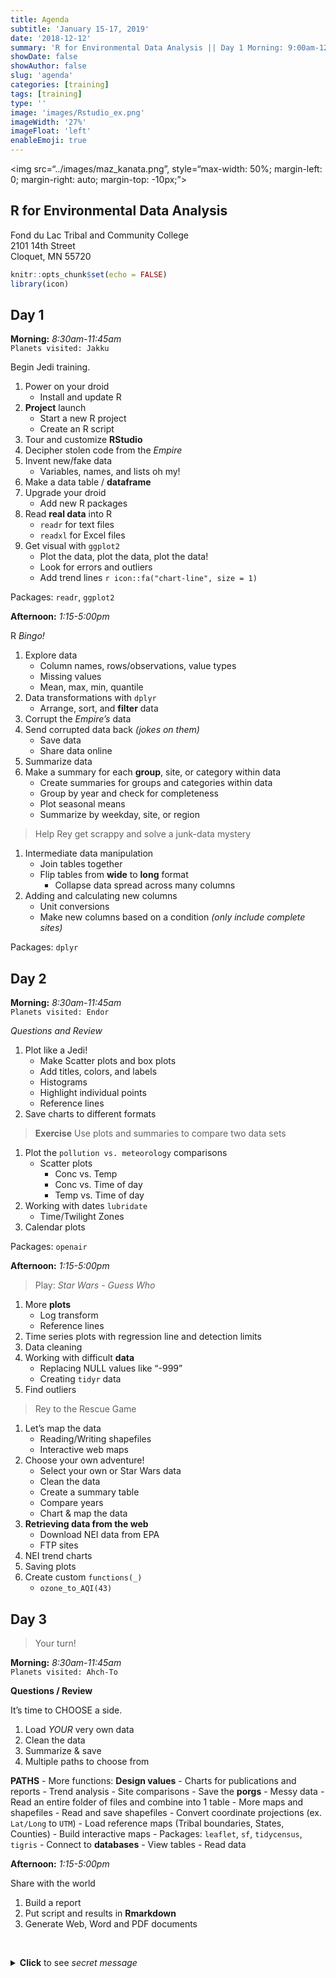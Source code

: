 ```yaml
---
title: Agenda
subtitle: 'January 15-17, 2019'
date: '2018-12-12'
summary: 'R for Environmental Data Analysis || Day 1 Morning: 9:00am-12:00 (3 hrs) || Planets visited: Jakku || Begin Jedi training. || 1. Power on your droid. Install and update R || 2. Project launch. Start a new R project. Create an R script...'
showDate: false
showAuthor: false
slug: 'agenda'
categories: [training]
tags: [training]
type: ''
image: 'images/Rstudio_ex.png' 
imageWidth: '27%'
imageFloat: 'left'
enableEmoji: true
---
```



<img src="../images/maz_kanata.png", style="max-width: 50%; margin-left: 0; margin-right: auto; margin-top: -10px;">

## R for Environmental Data Analysis 

Fond du Lac Tribal and Community College        
2101 14th Street     
Cloquet, MN 55720  

```r
knitr::opts_chunk$set(echo = FALSE)
library(icon)
```

## Day 1

**Morning:** _8:30am-11:45am_  
`Planets visited: Jakku`

Begin Jedi training. 

1. Power on your droid
    - Install and update R
1. __Project__ launch
    - Start a new R project
    - Create an R script
1. Tour and customize __RStudio__
1. Decipher stolen code from the _Empire_
1. Invent new/fake data
    - Variables, names, and lists oh my!
1. Make a data table / __dataframe__  
1. Upgrade your droid    
    - Add new R packages    
1. Read __real data__ into R
    - `readr` for text files
    - `readxl` for Excel files
1. Get visual with `ggplot2`
    - Plot the data, plot the data, plot the data!
    - Look for errors and outliers
    - Add trend lines `r icon::fa("chart-line", size = 1)`

Packages: `readr`, `ggplot2`


**Afternoon:** _1:15-5:00pm_  

R _Bingo!_

1. Explore data
    - Column names, rows/observations, value types
    - Missing values
    - Mean, max, min, quantile 
1. Data transformations with `dplyr`
    - Arrange, sort, and __filter__ data 
1. Corrupt the _Empire's_ data   
1. Send corrupted data back _(jokes on them)_    
    - Save data
    - Share data online
1. Summarize data
1. Make a summary for each __group__, site, or category within data 
    - Create summaries for groups and categories within data
    - Group by year and check for completeness
    - Plot seasonal means
    - Summarize by weekday, site, or region   

> Help Rey get scrappy and solve a junk-data mystery     
    
1. Intermediate data manipulation
    -	Join tables together
    -	Flip tables from __wide__ to __long__ format
        - Collapse data spread across many columns
1. Adding and calculating new columns
    - Unit conversions
    - Make new columns based on a condition _(only include complete sites)_    

Packages: `dplyr`


## Day 2

**Morning:** _8:30am-11:45am_   
`Planets visited: Endor`


_Questions and Review_

1. Plot like a Jedi!
    -	Make Scatter plots and box plots 
    -	Add titles, colors, and labels 
    -	Histograms 
    -	Highlight individual points 
    -	Reference lines 
1.	Save charts to different formats 

>	**Exercise**
> Use plots and summaries to compare two data sets

1. Plot the `pollution vs. meteorology` comparisons
    - Scatter plots
        - Conc vs. Temp
        - Conc vs. Time of day
        - Temp vs. Time of day
1. Working with dates `lubridate` 
    - Time/Twilight Zones
1. Calendar plots

Packages: `openair`

**Afternoon:** _1:15-5:00pm_  

> Play: _Star Wars - Guess Who_   

1. More __plots__
    - Log transform
    - Reference lines
1. Time series plots with regression line and detection limits
1. Data cleaning
1. Working with difficult __data__
    - Replacing NULL values like "-999" 
    - Creating `tidyr` data
1. Find outliers

>	Rey to the Rescue Game
> 

1. Let's map the data
    - Reading/Writing shapefiles
    - Interactive web maps  
1. Choose your own adventure!
    -	Select your own or Star Wars data
    - Clean the data 
    -	Create a summary table
    -	Compare years
    -	Chart & map the data 
1. **Retrieving data from the web**
    - Download NEI data from EPA
    - FTP sites
1. NEI trend charts
1. Saving plots 
1. Create custom `functions(_)`
    - `ozone_to_AQI(43)`


## Day 3

> Your turn!

**Morning:** _8:30am-11:45am_  
`Planets visited: Ahch-To`

__Questions / Review__

It's time to CHOOSE a side.

1. Load *YOUR* very own data
1. Clean the data
1. Summarize & save
1. Multiple paths to choose from

__PATHS__
    - More functions: **Design values**
    - Charts for publications and reports
    - Trend analysis
    - Site comparisons
        - Save the __porgs__
    - Messy data 
        - Read an entire folder of files and combine into 1 table
    - More maps and shapefiles
        - Read and save shapefiles
        - Convert coordinate projections (ex. `Lat/Long` to `UTM`)
        - Load reference maps (Tribal boundaries, States, Counties)
        - Build interactive maps
        - Packages: `leaflet`, `sf`, `tidycensus`, `tigris`
    - Connect to __databases__
        - View tables
        - Read data

**Afternoon:** _1:15-5:00pm_   

Share with the world

1. Build a report
1. Put script and results in __Rmarkdown__
1. Generate Web, Word and PDF documents


<br>

<details>
<summary> **Click** to see *secret message*</summary> 
 
`You're doing great!`

</details> 


</br></br>
